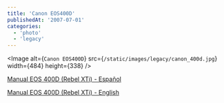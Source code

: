 ```yaml
---
title: 'Canon EOS400D'
publishedAt: '2007-07-01'
categories:
  - 'photo'
  - 'legacy'
---
```


\<Image
alt={`Canon EOS400D`}
src={`/static/images/legacy/canon_400d.jpg`}
width={484}
height={338}
/>

[Manual EOS 400D (Rebel XTi) - Español](http://rick.jinlabs.com/stuff/EOSDRXTi400DIM-ES.pdf)

[Manual EOS 400D (Rebel XTi) - English](http://rick.jinlabs.com/stuff/EOSDRXTi400DIM-EN.pdf)
